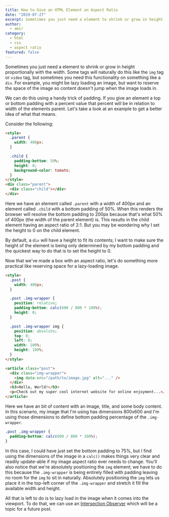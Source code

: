 ```yaml
---
title: How to Give an HTML Element an Aspect Ratio
date: "2019-07-27"
excerpt: Sometimes you just need a element to shrink or grow in height proportionally with the width.
author:
  - amir
category:
  - html
  - css
  - aspect ratio
featured: false
---
```


Sometimes you just need a element to shrink or grow in height proportionally with the width. Some tags will naturally do this like the `img` tag or `video` tag, but sometimes you need this functionality on something like a `div`. For example, you might be lazy loading an image, but want to reserve the space of the image so content doesn't jump when the image loads in.

We can do this using a handy trick of padding. If you give an element a top or bottom padding with a percent value that percent will be in relation to width of the elements parent. Let's take a look at an example to get a better idea of what that means.

Consider the following:

```html
<style>
  .parent {
    width: 400px;
  }

  .child {
    padding-bottom: 50%;
    height: 0;
    background-color: tomato;
  }
</style>
<div class="parent">
  <div class="child"></div>
</div>
```

Here we have an element called `.parent` with a width of 400px and an element called `.child` with a bottom padding of 50%. When this renders the browser will resolve the bottom padding to 200px because that's what 50% of 400px (the width of the parent element) is. This results in the child element having an aspect ratio of 2:1. But you may be wondering why I set the height to 0 on the child element.

By default, a `div` will have a height to fit its contents; I want to make sure the height of the element is being only determined by my bottom padding and the quickest way to do that is to set the height to 0.

Now that we've made a box with an aspect ratio, let's do something more practical like reserving space for a lazy-loading image.

```html
<style>
  .post {
    width: 400px;
  }

  .post .img-wrapper {
    position: relative;
    padding-bottom: calc(600 / 800 * 100%);
    height: 0;
  }

  .post .img-wrapper img {
    position: absolute;
    top: 0;
    left: 0;
    width: 100%;
    height: 100%;
  }
</style>

<article class="post">
  <div class="img-wrapper">
    <img data-src="/path/to/image.jpg" alt="..." />
  </div>
  <h3>Hello, World!</h3>
  <p>Check out my super cool internet website for online enjoyment...</p>
</article>
```

Here we have an bit of content with an image, title, and some body content. In this scenario, my image that I'm using has dimensions 800x600 and I'm using those dimensions to define bottom padding percentage of the `.img-wrapper`.

```css
.post .img-wrapper {
  padding-bottom: calc(600 / 800 * 100%);
}
```

In this case, I could have just set the bottom padding to 75%, but I find using the dimensions of the image in a `calc()` makes things very clear and readily update-able if my image aspect ratio ever needs to change. You'll also notice that we're absolutely positioning the `img` element; we have to do this because the `.img-wrapper` is being entirely filled with padding leaving no room for the `img` to sit in naturally. Absolutely positioning the `img` lets us place it in the top-left corner of the `.img-wrapper` and stretch it fill the available width and height.

All that is left to do is to lazy load in the image when it comes into the viewport. To do that, we can use an [Intersection Observer](https://developer.mozilla.org/en-US/docs/Web/API/Intersection_Observer_API) which will be a topic for a future post.

